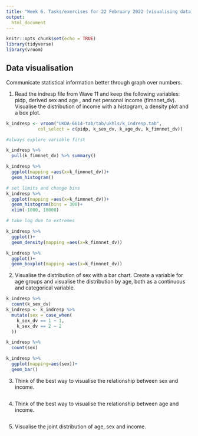 ```yaml
---
title: "Week 6. Tasks/exercises for 22 February 2022 (visualising data)"
output:
  html_document
---
```


```r
knitr::opts_chunk$set(echo = TRUE)
library(tidyverse)
library(vroom)
```

## Data visualisation
Communicate statistical information better through graph over numbers.

1. Read the indresp file from Wave 11 and keep the following variables: pidp, derived sex and age , and net personal income (fimnnet_dv). Visualise the distribution of income with a histogram, a density plot and a box plot.

```r
k_indresp <- vroom("UKDA-6614-tab/tab/ukhls/k_indresp.tab",
            col_select = c(pidp, k_sex_dv, k_age_dv, k_fimnnet_dv))

#always explore variable first

k_indresp %>%
  pull(k_fimnnet_dv) %>% summary()

k_indresp %>%
  ggplot(mapping =aes(x=k_fimnnet_dv))+
  geom_histogram()

# set limits and change bins
k_indresp %>%
  ggplot(mapping =aes(x=k_fimnnet_dv))+
  geom_histogram(bins = 300)+
  xlim(-1000, 10000)

# take log due to extremes

k_indresp %>%
  ggplot()+
  geom_density(mapping =aes(x=k_fimnnet_dv))

k_indresp %>%
  ggplot()+
  geom_boxplot(mapping =aes(x=k_fimnnet_dv))

```

2. Visualise the distribution of sex with a bar chart. Create a variable for age groups and visualise the distribution by age, both as a continuous and categorical variable.

```r
k_indresp %>%
  count(k_sex_dv)
k_indresp <- k_indresp %>%
  mutate(sex = case_when(
    k_sex_dv == 1 ~ 1,
    k_sex_dv == 2 ~ 2
  ))

k_indresp %>%
  count(sex)

k_indresp %>%
  ggplot(mapping=aes(sex))+
  geom_bar()

```

3. Think of the best way to visualise the relationship between sex and income.

```r
```

4. Think of the best way to visualise the relationship between age and income.

```r
```

5. Visualise the joint distribution of age, sex and income.

```r
```